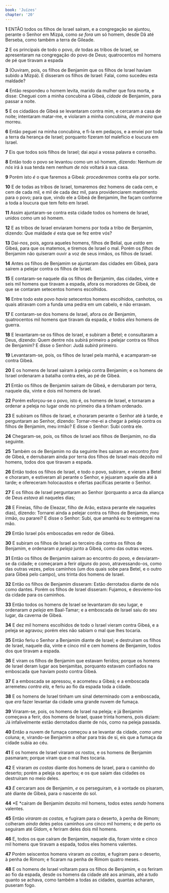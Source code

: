 ```yaml
---
book: 'Juízes'
chapter: '20'
---
```


**1** ENTÃO todos os filhos de Israel saíram, e a congregação se ajuntou, perante o Senhor em Mizpá, como _se fora_ um só homem, desde Dã até Berseba, como também a terra de Gileade.

**2** E os principais de todo o povo, _de_ todas as tribos de Israel, se apresentaram na congregação do povo de Deus; quatrocentos mil homens de pé que tiravam a espada

**3** (Ouviram, pois, os filhos de Benjamim que os filhos de Israel haviam subido a Mizpá). E disseram os filhos de Israel: Falai, como sucedeu esta maldade?

**4** Então respondeu o homem levita, marido da mulher que fora morta, e disse: Cheguei com a minha concubina a Gibeá, _cidade_ de Benjamim, para passar a noite.

**5** E os cidadãos de Gibeá se levantaram contra mim, e cercaram a casa de noite; intentaram matar-me, e violaram a minha concubina, _de maneira_ que morreu.

**6** Então peguei na minha concubina, e fi-la em pedaços, e a enviei por toda a terra da herança de Israel; porquanto fizeram _tal_ malefício e loucura em Israel.

**7** Eis que todos sois filhos de Israel; dai aqui a vossa palavra e conselho.

**8** Então todo o povo se levantou como um só homem, dizendo: Nenhum _de nós_ irá à sua tenda nem nenhum _de nós_ voltará à sua casa.

**9** Porém isto _é_ o que faremos a Gibeá: _procederemos_ contra ela por sorte.

**10** E de todas as tribos de Israel, tomaremos dez homens de cada cem, e cem de cada mil, e mil de cada dez mil, para providenciarem mantimento para o povo; para que, vindo ele a Gibeá de Benjamim, lhe façam conforme a toda a loucura que tem feito em Israel.

**11** Assim ajuntaram-se contra esta cidade todos os homens de Israel, unidos como um só homem.

**12** E as tribos de Israel enviaram homens por toda a tribo de Benjamim, dizendo: Que maldade _é_ esta que se fez entre vós?

**13** Dai-_nos_, pois, agora aqueles homens, filhos de Belial, que _estão_ em Gibeá, para que os matemos, e tiremos de Israel o mal. Porém os _filhos_ de Benjamim não quiseram ouvir a voz de seus irmãos, os filhos de Israel.

**14** Antes os filhos de Benjamim se ajuntaram das cidades em Gibeá, para saírem a pelejar contra os filhos de Israel.

**15** E contaram-se naquele dia os filhos de Benjamim, das cidades, vinte e seis mil homens que tiravam a espada, afora os moradores de Gibeá, de que se contaram setecentos homens escolhidos.

**16** Entre todo este povo _havia_ setecentos homens escolhidos, canhotos, os quais atiravam com a funda uma pedra em um cabelo, e não erravam.

**17** E contaram-se dos homens de Israel, afora _os de_ Benjamim, quatrocentos mil homens que tiravam da espada, _e_ todos _eles_ homens de guerra.

**18** E levantaram-se os filhos de Israel, e subiram a Betel; e consultaram a Deus, dizendo: Quem dentre nós subirá primeiro a pelejar contra os filhos de Benjamim? E disse o Senhor: Judá _subirá_ primeiro.

**19** Levantaram-se, pois, os filhos de Israel pela manhã, e acamparam-se contra Gibeá.

**20** E os homens de Israel saíram à peleja contra Benjamim; e os homens de Israel ordenaram a batalha contra eles, ao pé de Gibeá.

**21** Então os filhos de Benjamim saíram de Gibeá, e derrubaram por terra, naquele dia, vinte e dois mil homens de Israel.

**22** Porém esforçou-se o povo, isto é, os homens de Israel, e tornaram a ordenar a peleja no lugar onde no primeiro dia a tinham ordenado.

**23** E subiram os filhos de Israel, e choraram perante o Senhor até à tarde, e perguntaram ao Senhor, dizendo: Tornar-me-ei a chegar à peleja contra os filhos de Benjamim, meu irmão? E disse o Senhor: Subi contra ele.

**24** Chegaram-se, pois, os filhos de Israel aos filhos de Benjamim, no dia seguinte.

**25** Também os de Benjamim no dia seguinte lhes saíram ao encontro _fora_ de Gibeá, e derrubaram ainda por terra dos filhos de Israel mais dezoito mil homens, todos dos que tiravam a espada.

**26** Então todos os filhos de Israel, e todo o povo, subiram, e vieram a Betel e choraram, e estiveram ali perante o Senhor, e jejuaram aquele dia até à tarde; e ofereceram holocaustos e ofertas pacíficas perante o Senhor.

**27** E os filhos de Israel perguntaram ao Senhor (porquanto a arca da aliança de Deus _estava_ ali naqueles dias;

**28** E Fineias, filho de Eleazar, filho de Arão, estava perante ele naqueles dias), dizendo: Tornarei ainda a pelejar contra os filhos de Benjamim, meu irmão, ou pararei? E disse o Senhor: Subi, que amanhã eu to entregarei na mão.

**29** Então Israel pôs emboscadas em redor de Gibeá.

**30** E subiram os filhos de Israel ao terceiro dia contra os filhos de Benjamim, e ordenaram _a peleja_ junto a Gibeá, como das outras vezes.

**31** Então os filhos de Benjamim saíram ao encontro do povo, e desviaram-se da cidade; e começaram a ferir _alguns_ do povo, atravessando-os, como das outras vezes, pelos caminhos (um dos quais sobe para Betel, e o outro para Gibeá pelo campo), uns trinta dos homens de Israel.

**32** Então os filhos de Benjamim disseram: Estão derrotados diante de nós como dantes. Porém os filhos de Israel disseram: Fujamos, e desviemo-los da cidade para os caminhos.

**33** Então todos os homens de Israel se levantaram do seu lugar, e ordenaram _a peleja_ em Baal-Tamar; e a emboscada de Israel saiu do seu lugar, da caverna de Gibeá.

**34** E dez mil homens escolhidos de todo o Israel vieram contra Gibeá, e a peleja se agravou; porém eles não sabiam o mal que lhes tocaria.

**35** Então feriu o Senhor a Benjamim diante de Israel; e destruíram os filhos de Israel, naquele dia, vinte e cinco mil e cem homens de Benjamim, todos dos que tiravam a espada.

**36** E viram os filhos de Benjamim que estavam feridos; porque os homens de Israel deram lugar aos benjamitas, porquanto estavam confiados na emboscada que haviam posto contra Gibeá.

**37** E a emboscada se apressou, e acometeu a Gibeá; e a emboscada arremeteu _contra ela,_ e feriu ao fio da espada toda a cidade.

**38** E os homens de Israel tinham um sinal determinado com a emboscada, que _era_ fazer levantar da cidade uma grande nuvem de fumaça.

**39** Viraram-se, pois, os homens de Israel na peleja; e já Benjamim começava a ferir, dos homens de Israel, quase trinta homens, pois diziam: Já infalivelmente estão derrotados diante de nós, como na peleja passada.

**40** Então a nuvem de fumaça começou a se levantar da cidade, _como uma_ coluna; e, virando-se Benjamim a olhar para trás de si, eis que a fumaça da cidade subia ao céu.

**41** E os homens de Israel viraram _os rostos,_ e os homens de Benjamim pasmaram; porque viram que o mal lhes tocaria.

**42** E viraram _as costas_ diante dos homens de Israel, para o caminho do deserto; porém a peleja os apertou; e os que saíam das cidades os destruíram no meio deles.

**43** _E_ cercaram aos de Benjamim, _e_ os perseguiram, e à vontade os pisaram, até diante de Gibeá, para o nascente do sol.

**44** *E *caíram de Benjamim dezoito mil homens, todos estes _sendo_ homens valentes.

**45** Então _viraram as costas,_ e fugiram para o deserto, à penha de Rimom; colheram _ainda_ deles pelos caminhos _uns_ cinco mil homens; e de perto os seguiram até Gidom, e feriram deles dois mil homens.

**46** E, todos os que caíram de Benjamim, naquele dia, foram vinte e cinco mil homens que tiravam a espada, todos eles homens valentes.

**47** Porém seiscentos homens viraram _as costas,_ e fugiram para o deserto, à penha de Rimom; e ficaram na penha de Rimom quatro meses.

**48** E os homens de Israel voltaram para os filhos de Benjamim, e os feriram ao fio da espada, desde os homens da cidade até aos animais, até a tudo quanto se achava, como também a todas as cidades, quantas acharam, puseram fogo.
